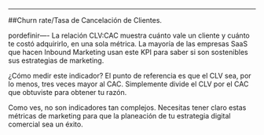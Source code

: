 
___
##Churn rate/Tasa de Cancelación de Clientes.


pordefinir----
La relación CLV:CAC muestra cuánto vale un cliente y cuánto te costó adquirirlo, en una sola métrica. La mayoría de las empresas SaaS que hacen Inbound Marketing usan este KPI para saber si son sostenibles sus estrategias de marketing.

¿Cómo medir este indicador? El punto de referencia es que el CLV sea, por lo menos, tres veces mayor al CAC. Simplemente divide el CLV por el CAC que obtuviste para obtener tu razón.

Como ves, no son indicadores tan complejos. Necesitas tener claro estas  métricas de marketing para que la planeación de tu estrategia digital comercial sea un éxito.